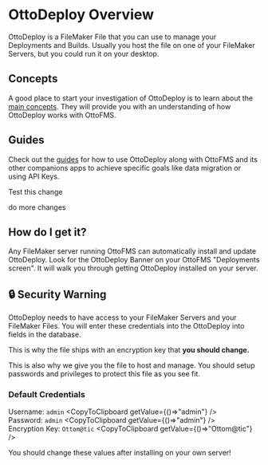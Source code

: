 
# OttoDeploy Overview

OttoDeploy is a FileMaker File that you can use to manage your Deployments and Builds. Usually you host the file on one of your FileMaker Servers, but you could run it on your desktop.

## Concepts

A good place to start your investigation of OttoDeploy is to learn about the [main concepts](/concepts). They will provide you with an understanding of how OttoDeploy works with OttoFMS.

## Guides

Check out the [guides](/guides) for how to use OttoDeploy along with OttoFMS and its other companions apps to achieve specific goals like data migration or using API Keys.

Test this change

do more changes

<Cards>
<Card title="User Interface Guide" href="/" />
<Card title="Version History" href="/" />

</Cards>

## How do I get it?

Any FileMaker server running OttoFMS can automatically install and update OttoDeploy. Look for the OttoDeploy Banner on your OttoFMS "Deployments screen". It will walk you through getting OttoDeploy installed on your server.

## 🔒 Security Warning

OttoDeploy needs to have access to your FileMaker Servers and your FileMaker Files. You will enter these credentials into the OttoDeploy into fields in the database.

This is why the file ships with an encryption key that **you should change.**

This is also why we give you the file to host and manage. You should setup passwords and privileges to protect this file as you see fit.

### Default Credentials

Username: `admin` <CopyToClipboard getValue={()=>"admin"} />  
Password: `admin` <CopyToClipboard getValue={()=>"admin"} />  
Encryption Key: `Ottom@tic` <CopyToClipboard getValue={()=>"Ottom@tic"} />

<Callout type="warning">
  You should change these values after installing on your own server!
</Callout>
